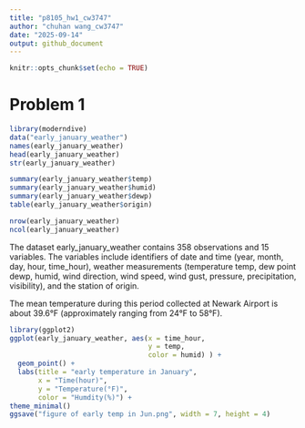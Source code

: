 ```yaml
---
title: "p8105_hw1_cw3747"
author: "chuhan wang_cw3747"
date: "2025-09-14"
output: github_document
---
```


```r
knitr::opts_chunk$set(echo = TRUE)
```

# Problem 1
```r
library(moderndive)
data("early_january_weather")
names(early_january_weather)
head(early_january_weather)
str(early_january_weather)

summary(early_january_weather$temp)
summary(early_january_weather$humid)
summary(early_january_weather$dewp)
table(early_january_weather$origin)

nrow(early_january_weather)
ncol(early_january_weather)
```
The dataset early_january_weather contains 358 observations and 15 variables. The variables include identifiers of date and time (year, month, day, hour, time_hour), weather measurements (temperature temp, dew point dewp, humid, wind direction, wind speed, wind gust, pressure, precipitation, visibility), and the station of origin.

The mean temperature during this period collected at Newark Airport is about 39.6°F (approximately ranging from 24°F to 58°F). 

```r
library(ggplot2)
ggplot(early_january_weather, aes(x = time_hour,
                                  y = temp,
                                  color = humid) ) + 
  geom_point() + 
  labs(title = "early temperature in January",
       x = "Time(hour)",
       y = "Temperature(°F)",
       color = "Humdity(%)") + 
theme_minimal()
ggsave("figure of early temp in Jun.png", width = 7, height = 4)
```


  